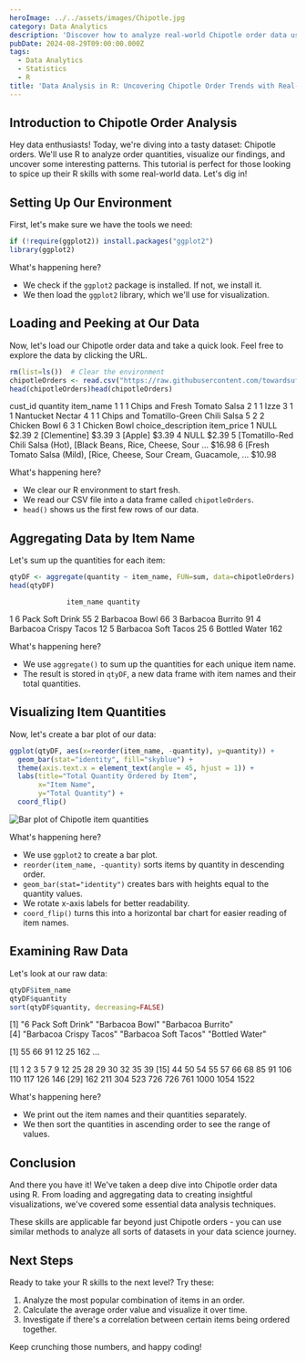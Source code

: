 ```yaml
---
heroImage: ../../assets/images/Chipotle.jpg
category: Data Analytics
description: 'Discover how to analyze real-world Chipotle order data using R, from data cleaning to visualization, to uncover trends and insights.'
pubDate: 2024-08-29T09:00:00.000Z
tags:
  - Data Analytics
  - Statistics
  - R
title: 'Data Analysis in R: Uncovering Chipotle Order Trends with Real-World Data'
---
```



## Introduction to Chipotle Order Analysis

Hey data enthusiasts! Today, we're diving into a tasty dataset: Chipotle orders. We'll use R to analyze order quantities, visualize our findings, and uncover some interesting patterns. This tutorial is perfect for those looking to spice up their R skills with some real-world data. Let's dig in!

## Setting Up Our Environment

First, let's make sure we have the tools we need:

```r
if (!require(ggplot2)) install.packages("ggplot2")
library(ggplot2)
```

What's happening here?

- We check if the `ggplot2` package is installed. If not, we install it.
- We then load the `ggplot2` library, which we'll use for visualization.

## Loading and Peeking at Our Data

Now, let's load our Chipotle order data and take a quick look. Feel free to explore the data by clicking the URL.

```r
rm(list=ls())  # Clear the environment
chipotleOrders <- read.csv("https://raw.githubusercontent.com/towardsuffering/data/main/orders.csv", stringsAsFactors=FALSE)
head(chipotleOrders)head(chipotleOrders)
```

<OutputDisplay>
	cust_id quantity item_name 1 1 1 Chips and Fresh Tomato Salsa 2 1 1 Izze 3 1 1 Nantucket Nectar 4
	1 1 Chips and Tomatillo-Green Chili Salsa 5 2 2 Chicken Bowl 6 3 1 Chicken Bowl choice_description
	item_price 1 NULL $2.39 2 [Clementine] $3.39 3 [Apple] $3.39 4 NULL $2.39 5 [Tomatillo-Red Chili
	Salsa (Hot), [Black Beans, Rice, Cheese, Sour ... $16.98 6 [Fresh Tomato Salsa (Mild), [Rice,
	Cheese, Sour Cream, Guacamole, ... $10.98
</OutputDisplay>

What's happening here?

- We clear our R environment to start fresh.
- We read our CSV file into a data frame called `chipotleOrders`.
- `head()` shows us the first few rows of our data.

## Aggregating Data by Item Name

Let's sum up the quantities for each item:

```r
qtyDF <- aggregate(quantity ~ item_name, FUN=sum, data=chipotleOrders)
head(qtyDF)
```

<OutputDisplay>

                  item_name quantity

1 6 Pack Soft Drink 55
2 Barbacoa Bowl 66
3 Barbacoa Burrito 91
4 Barbacoa Crispy Tacos 12
5 Barbacoa Soft Tacos 25
6 Bottled Water 162

</OutputDisplay>

What's happening here?

- We use `aggregate()` to sum up the quantities for each unique item name.
- The result is stored in `qtyDF`, a new data frame with item names and their total quantities.

## Visualizing Item Quantities

Now, let's create a bar plot of our data:

```r
ggplot(qtyDF, aes(x=reorder(item_name, -quantity), y=quantity)) +
  geom_bar(stat="identity", fill="skyblue") +
  theme(axis.text.x = element_text(angle = 45, hjust = 1)) +
  labs(title="Total Quantity Ordered by Item",
       x="Item Name",
       y="Total Quantity") +
  coord_flip()
```

![Bar plot of Chipotle item quantities](../../assets/images/quantityOrdered.png)

What's happening here?

- We use `ggplot2` to create a bar plot.
- `reorder(item_name, -quantity)` sorts items by quantity in descending order.
- `geom_bar(stat="identity")` creates bars with heights equal to the quantity values.
- We rotate x-axis labels for better readability.
- `coord_flip()` turns this into a horizontal bar chart for easier reading of item names.

## Examining Raw Data

Let's look at our raw data:

```r
qtyDF$item_name
qtyDF$quantity
sort(qtyDF$quantity, decreasing=FALSE)
```

<OutputDisplay>

[1] "6 Pack Soft Drink" "Barbacoa Bowl" "Barbacoa Burrito"  
[4] "Barbacoa Crispy Tacos" "Barbacoa Soft Tacos" "Bottled Water"

[1] 55 66 91 12 25 162 ...

[1] 1 2 3 5 7 9 12 25 28 29 30 32 35 39
[15] 44 50 54 55 57 66 68 85 91 106 110 117 126 146
[29] 162 211 304 523 726 726 761 1000 1054 1522

</OutputDisplay>

What's happening here?

- We print out the item names and their quantities separately.
- We then sort the quantities in ascending order to see the range of values.

## Conclusion

And there you have it! We've taken a deep dive into Chipotle order data using R. From loading and aggregating data to creating insightful visualizations, we've covered some essential data analysis techniques.

These skills are applicable far beyond just Chipotle orders - you can use similar methods to analyze all sorts of datasets in your data science journey.

## Next Steps

Ready to take your R skills to the next level? Try these:

1. Analyze the most popular combination of items in an order.
2. Calculate the average order value and visualize it over time.
3. Investigate if there's a correlation between certain items being ordered together.

Keep crunching those numbers, and happy coding!
